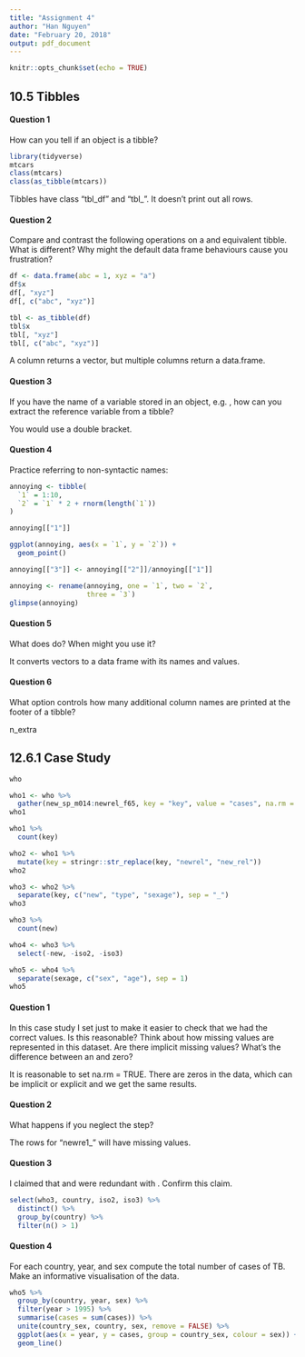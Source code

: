 ```yaml
---
title: "Assignment 4"
author: "Han Nguyen"
date: "February 20, 2018"
output: pdf_document
---
```


```r
knitr::opts_chunk$set(echo = TRUE)
```

## 10.5 Tibbles
#### Question 1
How can you tell if an object is a tibble?
```r
library(tidyverse)
mtcars
class(mtcars)
class(as_tibble(mtcars))
```
Tibbles have class "tbl_df" and "tbl_". It doesn't print out all rows.

#### Question 2
Compare and contrast the following operations on a \texttt{data.frame} and equivalent tibble. What is different? Why might the default data frame behaviours cause you frustration?

```r
df <- data.frame(abc = 1, xyz = "a")
df$x
df[, "xyz"]
df[, c("abc", "xyz")]

tbl <- as_tibble(df)
tbl$x
tbl[, "xyz"]
tbl[, c("abc", "xyz")]
```
A column returns a vector, but multiple columns return a data.frame. 

#### Question 3
If you have the name of a variable stored in an object, e.g. \texttt{var <- "mpg"}, how can you extract the reference variable from a tibble?

You would use a double bracket.

#### Question 4
Practice referring to non-syntactic names:
```r
annoying <- tibble(
  `1` = 1:10,
  `2` = `1` * 2 + rnorm(length(`1`))
)

annoying[["1"]]

ggplot(annoying, aes(x = `1`, y = `2`)) +
  geom_point()

annoying[["3"]] <- annoying[["2"]]/annoying[["1"]]

annoying <- rename(annoying, one = `1`, two = `2`,
                   three = `3`)
glimpse(annoying)
```

#### Question 5
What does \texttt{tibble::enframe()} do? When might you use it?

It converts vectors to a data frame with its names and values.

#### Question 6
What option controls how many additional column names are printed at the footer of a tibble?

n_extra


## 12.6.1 Case Study
```r
who

who1 <- who %>% 
  gather(new_sp_m014:newrel_f65, key = "key", value = "cases", na.rm = TRUE)
who1

who1 %>% 
  count(key)

who2 <- who1 %>% 
  mutate(key = stringr::str_replace(key, "newrel", "new_rel"))
who2

who3 <- who2 %>% 
  separate(key, c("new", "type", "sexage"), sep = "_")
who3

who3 %>% 
  count(new)

who4 <- who3 %>% 
  select(-new, -iso2, -iso3)

who5 <- who4 %>% 
  separate(sexage, c("sex", "age"), sep = 1)
who5
```

#### Question 1
In this case study I set \texttt{na.rm = TRUE} just to make it easier to check that we had the correct values. Is this reasonable? Think about how missing values are represented in this dataset. Are there implicit missing values? What’s the difference between an \texttt{NA} and zero?

It is reasonable to set na.rm = TRUE. There are zeros in the data, which can be implicit or explicit and we get the same results.

#### Question 2
What happens if you neglect the \texttt{mutate()} step?

The rows for "newre1_" will have missing values.

#### Question 3
I claimed that \texttt{iso2} and \texttt{iso3} were redundant with \texttt{country}. Confirm this claim.

```r
select(who3, country, iso2, iso3) %>%
  distinct() %>%
  group_by(country) %>%
  filter(n() > 1)
```

#### Question 4
For each country, year, and sex compute the total number of cases of TB. Make an informative visualisation of the data.

```r
who5 %>%
  group_by(country, year, sex) %>%
  filter(year > 1995) %>%
  summarise(cases = sum(cases)) %>%
  unite(country_sex, country, sex, remove = FALSE) %>%
  ggplot(aes(x = year, y = cases, group = country_sex, colour = sex)) +
  geom_line()
```